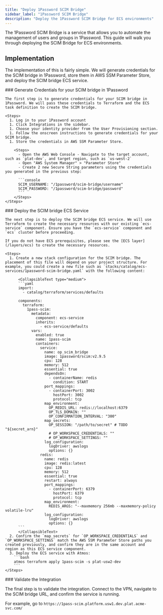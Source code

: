 ```yaml
---
title: "Deploy 1Password SCIM Bridge"
sidebar_label: "1Password SCIM Bridge"
description: "Deploy the 1Password SCIM Bridge for ECS environments"
---
```



<Intro>
  The 1Password SCIM Bridge is a service that allows you to automate the management of users and groups in 1Password. This guide will walk you through deploying the SCIM Bridge for ECS environments.
</Intro>

## Implementation

The implementation of this is fairly simple. We will generate credentials for the SCIM bridge in 1Password, store them in AWS SSM Parameter Store, and deploy the SCIM bridge ECS service.

<Steps>
  <Step>
    ### <StepNumber/> Generate Credentials for your SCIM bridge in 1Password

    The first step is to generate credentials for your SCIM bridge in 1Password. We will pass these credentials to Terraform and the ECS task definition to create the SCIM bridge.

    <Steps>
      1. Log in to your 1Password account
      1. Click Integrations in the sidebar.
      1. Choose your identity provider from the User Provisioning section.
      1. Follow the onscreen instructions to generate credentials for your SCIM bridge.
      1. Store the credentials in AWS SSM Parameter Store.

        <Steps>
          - Open the AWS Web Console - Navigate to the target account, such as `plat-dev`, and target region, such as `us-west-2`
          - Open "AWS System Manager" > "Parameter Store"
          - Create 2 new Secure String parameters using the credentials you generated in the previous step:

          ```console
          SCIM_USERNAME: "/1password/scim-bridge/username"
          SCIM_PASSWORD: "/1password/scim-bridge/password"
          ```
        </Steps>
    </Steps>

  </Step>

  <Step>
    ### <StepNumber /> Deploy the SCIM bridge ECS Service

    The next step is to deploy the SCIM bridge ECS service. We will use Terraform to create the necessary resources with our existing `ecs-service` component. Ensure you have the `ecs-service` component and `ecs` cluster before proceeding.

    If you do not have ECS prerequisites, please see the [ECS layer](/layers/ecs) to create the necessary resources.

    <Steps>
      1. Create a new stack configuration for the SCIM bridge. The placement of this file will depend on your project structure. For example, you could create a new file such as `stacks/catalog/ecs-services/1password-scim-bridge.yaml` with the following content:

          <CollapsibleText type="medium">
          ```yaml
          import:
            - catalog/terraform/services/defaults

          components:
            terraform:
              1pass-scim:
                metadata:
                  component: ecs-service
                  inherits:
                    - ecs-service/defaults
                vars:
                  enabled: true
                  name: 1pass-scim
                  containers:
                    service:
                      name: op_scim_bridge
                      image: 1password/scim:v2.9.5
                      cpu: 128
                      memory: 512
                      essential: true
                      dependsOn:
                        - containerName: redis
                          condition: START
                      port_mappings:
                        - containerPort: 3002
                          hostPort: 3002
                          protocol: tcp
                      map_environment:
                        OP_REDIS_URL: redis://localhost:6379
                        OP_TLS_DOMAIN: ""
                        OP_CONFIRMATION_INTERVAL: "300"
                      map_secrets:
                        OP_SESSION: "/path/to/secret" # TODO "${secret_arn}"
                        # OP_WORKSPACE_CREDENTIALS: ""
                        # OP_WORKSPACE_SETTINGS: ""
                      log_configuration:
                        logDriver: awslogs
                        options: {}
                    redis:
                      name: redis
                      image: redis:latest
                      cpu: 128
                      memory: 512
                      essential: true
                      restart: always
                      port_mappings:
                        - containerPort: 6379
                          hostPort: 6379
                          protocol: tcp
                      map_environment:
                        REDIS_ARGS: "--maxmemory 256mb --maxmemory-policy volatile-lru"
                      log_configuration:
                        logDriver: awslogs
                        options: {}
          ```
          </CollapsibleText>
      2. Confirm the `map_secrets` for `OP_WORKSPACE_CREDENTIALS` and `OP_WORKSPACE_SETTINGS` match the AWS SSM Parameter Store paths you created previously, and confirm they are in the same account and region as this ECS service component.
      3. Deploy the ECS service with Atmos:
        ```bash
        atmos terraform apply 1pass-scim -s plat-usw2-dev
        ```
    </Steps>
  </Step>

  <Step>
  ### <StepNumber/> Validate the Integration

  The final step is to validate the integration. Connect to the VPN, navigate to the SCIM bridge URL, and confirm the service is running.

  For example, go to `https://1pass-scim.platform.usw1.dev.plat.acme-svc.com/`
  </Step>

</Steps>
